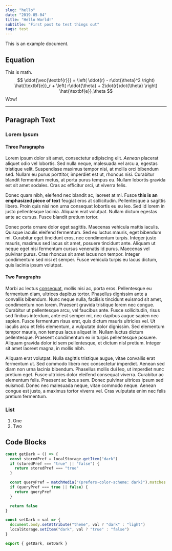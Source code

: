 ```yaml
---
slug: "hello"
date: "2019-05-04"
title: "Hello World!"
subtitle: "First post to test things out"
tags: test
---
```


This is an example document.

## Equation

This is math.
$$
\ddot{\vec{\textbf{r}}} = \left( \ddot{r} - r\dot{\theta}^2 \right) \hat{\textbf{e}}_r + \left( r\ddot{\theta} + 2\dot{r}\dot{\theta} \right) \hat{\textbf{e}}_\theta
$$
Wow!

---

## Paragraph Text

### Lorem Ipsum

#### Three Paragraphs

Lorem ipsum dolor sit amet, consectetur adipiscing elit. *Aenean* placerat aliquet odio vel lobortis. Sed nulla neque, malesuada vel arcu a, egestas tristique velit. Suspendisse maximus tempor nisi, at mollis orci bibendum sed. Nullam eu purus porttitor, imperdiet est ut, rhoncus nisi. Curabitur blandit fermentum metus, at porta purus tempus eu. Nullam lobortis gravida est sit amet sodales. Cras ac efficitur orci, ut viverra felis.

Donec quam nibh, eleifend nec blandit ac, laoreet at mi. Fusce **this is an emphasized piece of text** feugiat eros at sollicitudin. Pellentesque a sagittis libero. Proin quis nisi non urna consequat lobortis eu eu leo. Sed id lorem in justo pellentesque lacinia. Aliquam erat volutpat. Nullam dictum egestas ante ac cursus. Fusce blandit pretium tortor.

Donec porta ornare dolor eget sagittis. Maecenas vehicula mattis iaculis. Quisque iaculis eleifend fermentum. Sed eu luctus mauris, eget bibendum mi. Curabitur eget tincidunt eros, nec condimentum turpis. Integer justo mauris, maximus sed lacus sit amet, posuere tincidunt ante. Aliquam ut neque eget nisi fermentum cursus venenatis id purus. Maecenas vel pulvinar purus. Cras rhoncus sit amet lacus non tempor. Integer condimentum sed nisi et semper. Fusce vehicula turpis eu lacus dictum, quis lacinia ipsum volutpat.

#### Two Paragraphs

Morbi ac lectus [consequat](/), mollis nisi ac, porta eros. Pellentesque eu fermentum diam, ultrices dapibus tortor. Phasellus dignissim ante a convallis bibendum. Nunc neque nulla, facilisis tincidunt euismod sit amet, condimentum non lorem. Praesent gravida tristique lorem nec congue. Curabitur ut pellentesque arcu, vel faucibus ante. Fusce sollicitudin, risus sed finibus interdum, ante est semper mi, nec dapibus augue sapien nec sapien. Fusce fermentum risus erat, quis dictum mauris ultricies vel. Ut iaculis arcu et felis elementum, a vulputate dolor dignissim. Sed elementum tempor mauris, non tempus lacus aliquet in. Nullam luctus dictum pellentesque. Praesent condimentum ex in turpis pellentesque posuere. Aliquam gravida dolor id sem pellentesque, et dictum nisl pretium. Integer sit amet laoreet magna, in mollis nibh.

Aliquam erat volutpat. Nulla sagittis tristique augue, vitae convallis erat fermentum ut. Sed commodo libero nec consectetur imperdiet. Aenean sed diam non urna lacinia bibendum. Phasellus mollis dui leo, ut imperdiet nunc pretium eget. Fusce ultricies dolor eleifend consequat viverra. Curabitur ac elementum felis. Praesent ac lacus sem. Donec pulvinar ultrices ipsum sed euismod. Donec nec malesuada neque, vitae commodo neque. Aenean congue est justo, a maximus tortor viverra vel. Cras vulputate enim nec felis pretium fermentum.

### List

1. One
2. Two

## Code Blocks

```js
const getDark = () => {
  const storedPref = localStorage.getItem("dark")
  if (storedPref === "true" || "false") {
    return storedPref === "true"
  }

  const queryPref = matchMedia("(prefers-color-scheme: dark)").matches
  if (queryPref === true || false) {
    return queryPref
  }

  return false
}

const setDark = val => {
  document.body.setAttribute("theme", val ? "dark" : "light")
  localStorage.setItem("dark", val ? "true" : "false")
}

export { getDark, setDark }
```
